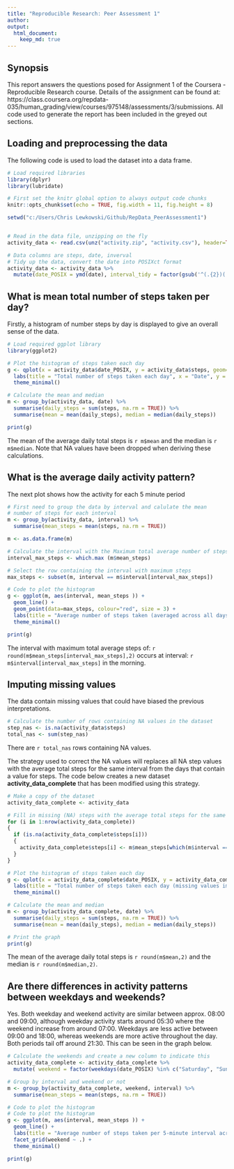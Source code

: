 ```yaml
---
title: "Reproducible Research: Peer Assessment 1"
author: 
output: 
  html_document:
    keep_md: true
---
```

## Synopsis
This report answers the questions posed for Assignment 1 of the Coursera - Reproducible Research course. Details of the assignment can be found at: https://class.coursera.org/repdata-035/human_grading/view/courses/975148/assessments/3/submissions.
All code used to generate the report has been included in the greyed out sections.

## Loading and preprocessing the data
The following code is used to load the dataset into a data frame.
``` r
# Load required libraries
library(dplyr)
library(lubridate)

# First set the knitr global option to always output code chunks
knitr::opts_chunk$set(echo = TRUE, fig.width = 11, fig.height = 8)

setwd("c:/Users/Chris Lewkowski/Github/RepData_PeerAssessment1")


# Read in the data file, unzipping on the fly
activity_data <- read.csv(unz("activity.zip", "activity.csv"), header=TRUE)

# Data columns are steps, date, inverval
# Tidy up the data, convert the date into POSIXct format
activity_data <- activity_data %>%
  mutate(date_POSIX = ymd(date), interval_tidy = factor(gsub('^(.{2})(.*)$', '\\1:\\2', formatC(interval, width = 4, format = "d", flag = "0"))))

```


## What is mean total number of steps taken per day?
Firstly, a histogram of number steps by day is displayed to give an overall sense of the data.
``` r
# Load required ggplot library
library(ggplot2)

# Plot the histogram of steps taken each day
g <- qplot(x = activity_data$date_POSIX, y = activity_data$steps, geom="histogram", stat="identity") +
  labs(title = "Total number of steps taken each day", x = "Date", y = "Steps") +
  theme_minimal()

# Calculate the mean and median
m <- group_by(activity_data, date) %>%
  summarise(daily_steps = sum(steps, na.rm = TRUE)) %>%
  summarise(mean = mean(daily_steps), median = median(daily_steps))

print(g)
```

The mean of the average daily total steps is `r m$mean` and the median is `r m$median`. Note that NA values have been dropped when deriving these calculations.

## What is the average daily activity pattern?
The next plot shows how the activity for each 5 minute period 
``` r
# First need to group the data by interval and calulate the mean
# number of steps for each interval
m <- group_by(activity_data, interval) %>%
  summarise(mean_steps = mean(steps, na.rm = TRUE))

m <- as.data.frame(m)

# Calculate the interval with the Maximum total average number of steps
interval_max_steps <- which.max (m$mean_steps)

# Select the row containing the interval with maximum steps
max_steps <- subset(m, interval == m$interval[interval_max_steps])

# Code to plot the histogram
g <- ggplot(m, aes(interval, mean_steps )) +
  geom_line() +
  geom_point(data=max_steps, colour="red", size = 3) +
  labs(title = "Average number of steps taken (averaged across all days) vs 5-minute intervals", x = "Interval", y = "Steps") +
  theme_minimal()

print(g)
```

The interval with maximum total average steps of: `r round(m$mean_steps[interval_max_steps],2)` occurs at interval: `r m$interval[interval_max_steps]` in the morning.

## Imputing missing values
The data contain missing values that could have biased the previous interpretations. 
``` r
# Calculate the number of rows containing NA values in the dataset
step_nas <- is.na(activity_data$steps)
total_nas <- sum(step_nas)
```
There are `r total_nas` rows containing NA values.

The strategy used to correct the NA values will replaces all NA step values with the average total steps for the same interval from the days that contain a value for steps. The code below creates a new dataset **activity_data_complete** that has been modified using this strategy.
``` r
# Make a copy of the dataset
activity_data_complete <- activity_data

# Fill in missing (NA) steps with the average total steps for the same interval (calculated from the  previous step and in the m dataset)
for (i in 1:nrow(activity_data_complete))
{
  if (is.na(activity_data_complete$steps[i]))
  {
    activity_data_complete$steps[i] <- m$mean_steps[which(m$interval == activity_data_complete$interval[i])]
  }
}

# Plot the histogram of steps taken each day
g <- qplot(x = activity_data_complete$date_POSIX, y = activity_data_complete$steps, geom="histogram", stat="identity") +
  labs(title = "Total number of steps taken each day (missing values imputed)", x = "Date", y = "Steps") +
  theme_minimal()

# Calculate the mean and median
m <- group_by(activity_data_complete, date) %>%
  summarise(daily_steps = sum(steps, na.rm = TRUE)) %>%
  summarise(mean = mean(daily_steps), median = median(daily_steps))

# Print the graph
print(g)
```

The mean of the average daily total steps is `r round(m$mean,2)` and the median is `r round(m$median,2)`.

## Are there differences in activity patterns between weekdays and weekends?
Yes. Both weekday and weekend activity are similar between approx. 08:00 and 09:00, although weekday activity starts around 05:30 where the weekend increase from around 07:00. Weekdays are less active between 09:00 and 18:00, whereas weekends are more active throughout the day. Both periods tail off around 21:30. This can be seen in the graph below.
``` r
# Calculate the weekends and create a new column to indicate this 
activity_data_complete <- activity_data_complete %>%
  mutate( weekend = factor(weekdays(date_POSIX) %in% c("Saturday", "Sunday"), levels = c(TRUE, FALSE), labels = c("Weekend", "Weekday")))

# Group by interval and weekend or not
m <- group_by(activity_data_complete, weekend, interval) %>%
  summarise(mean_steps = mean(steps, na.rm = TRUE))

# Code to plot the histogram
# Code to plot the histogram
g <- ggplot(m, aes(interval, mean_steps )) +
  geom_line() +
  labs(title = "Average number of steps taken per 5-minute interval across weekdays and weekends (missing values imputed)", x = "Interval", y = "Steps", legend = "Period") +
  facet_grid(weekend ~ .) +
  theme_minimal()

print(g)
```
